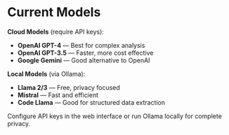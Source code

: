 # Current Models

**Cloud Models** (require API keys):
- **OpenAI GPT-4** — Best for complex analysis
- **OpenAI GPT-3.5** — Faster, more cost effective
- **Google Gemini** — Good alternative to OpenAI

**Local Models** (via Ollama):
- **Llama 2/3** — Free, privacy focused
- **Mistral** — Fast and efficient
- **Code Llama** — Good for structured data extraction

Configure API keys in the web interface or run Ollama locally for complete privacy.
